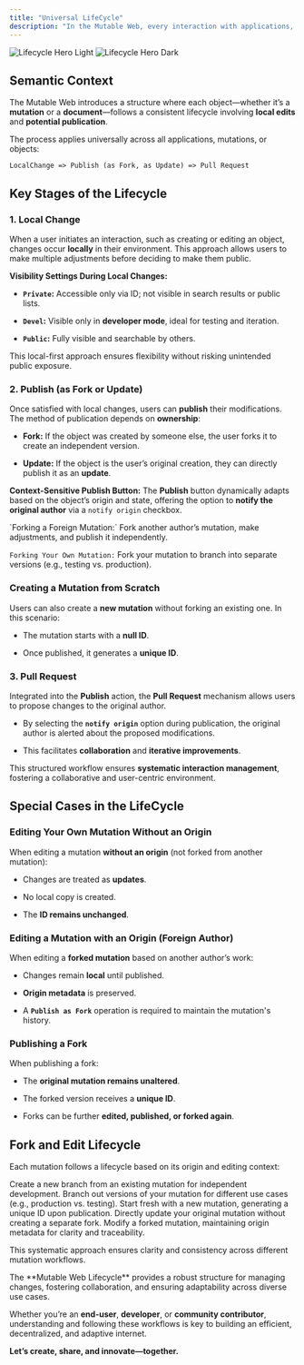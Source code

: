 ```yaml
---
title: "Universal LifeCycle"
description: "In the Mutable Web, every interaction with applications, mutations, and objects follows a consistent workflow, ensuring a seamless and efficient user experience. This universal lifecycle comprises three key stages: Local Change, Publish, and Pull Request."
---
```


<img alt="Lifecycle Hero Light" class="block dark:hidden" src="/images/lifecycle-light.png" />

<img alt="Lifecycle Hero Dark" class="hidden dark:block" src="/images/lifecycle-dark.png" />

## Semantic Context

The Mutable Web introduces a structure where each object—whether it’s a **mutation** or a **document**—follows a consistent lifecycle involving **local edits** and **potential publication**.

The process applies universally across all applications, mutations, or objects:

```text
LocalChange => Publish (as Fork, as Update) => Pull Request
```

## Key Stages of the Lifecycle

### **1. Local Change**

When a user initiates an interaction, such as creating or editing an object, changes occur **locally** in their environment. This approach allows users to make multiple adjustments before deciding to make them public.

**Visibility Settings During Local Changes:**

* **`Private`:** Accessible only via ID; not visible in search results or public lists.

* **`Devel`:** Visible only in **developer mode**, ideal for testing and iteration.

* **`Public`:** Fully visible and searchable by others.

This local-first approach ensures flexibility without risking unintended public exposure.

### **2. Publish (as Fork or Update)**

Once satisfied with local changes, users can **publish** their modifications. The method of publication depends on **ownership**:

* **Fork:** If the object was created by someone else, the user forks it to create an independent version.

* **Update:** If the object is the user’s original creation, they can directly publish it as an **update**.

**Context-Sensitive Publish Button:**
The **Publish** button dynamically adapts based on the object’s origin and state, offering the option to **notify the original author** via a `notify origin` checkbox.

<Accordion title="Example of Forking" defaultOpen={false}>
  `Forking a Foreign Mutation:` Fork another author’s mutation, make adjustments, and publish it independently.&#x20;

  `Forking Your Own Mutation:` Fork your mutation to branch into separate versions (e.g., testing vs. production).
</Accordion>

### **Creating a Mutation from Scratch**

Users can also create a **new mutation** without forking an existing one. In this scenario:

* The mutation starts with a **null ID**.

* Once published, it generates a **unique ID**.

### **3. Pull Request**

Integrated into the **Publish** action, the **Pull Request** mechanism allows users to propose changes to the original author.

* By selecting the **`notify origin`** option during publication, the original author is alerted about the proposed modifications.

* This facilitates **collaboration** and **iterative improvements**.

This structured workflow ensures **systematic interaction management**, fostering a collaborative and user-centric environment.

## Special Cases in the LifeCycle

### **Editing Your Own Mutation Without an Origin**

When editing a mutation **without an origin** (not forked from another mutation):

* Changes are treated as **updates**.

* No local copy is created.

* The **ID remains unchanged**.

### **Editing a Mutation with an Origin (Foreign Author)**

When editing a **forked mutation** based on another author’s work:

* Changes remain **local** until published.

* **Origin metadata** is preserved.

* A **`Publish as Fork`** operation is required to maintain the mutation's history.

### **Publishing a Fork**

When publishing a fork:

* The **original mutation remains unaltered**.

* The forked version receives a **unique ID**.

* Forks can be further **edited, published, or forked again**.

## Fork and Edit Lifecycle

Each mutation follows a lifecycle based on its origin and editing context:

<Steps>
  <Step title="Forking Someone Else’s Mutation">
    Create a new branch from an existing mutation for independent development.
  </Step>

  <Step title="Forking Your Own Mutation">
    Branch out versions of your mutation for different use cases (e.g., production vs. testing).
  </Step>

  <Step title="Creating a Mutation from Scratch">
    Start fresh with a new mutation, generating a unique ID upon publication.
  </Step>

  <Step title="Editing Your Own Mutation (No Origin)">
    Directly update your original mutation without creating a separate fork.
  </Step>

  <Step title="Editing Your Own Mutation (With Origin)">
    Modify a forked mutation, maintaining origin metadata for clarity and traceability.
  </Step>
</Steps>

This systematic approach ensures clarity and consistency across different mutation workflows.

<Tip>
  The **Mutable Web Lifecycle** provides a robust structure for managing changes, fostering collaboration, and ensuring adaptability across diverse use cases.
</Tip>

Whether you’re an **end-user**, **developer**, or **community contributor**, understanding and following these workflows is key to building an efficient, decentralized, and adaptive internet.

**Let’s create, share, and innovate—together.**